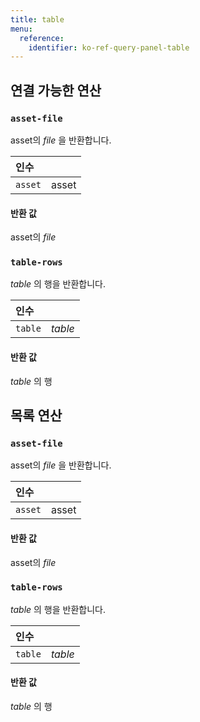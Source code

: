 ```yaml
---
title: table
menu:
  reference:
    identifier: ko-ref-query-panel-table
---
```


## 연결 가능한 연산
<h3 id="asset-file"><code>asset-file</code></h3>

asset의 _file_ 을 반환합니다.

| 인수 |  |
| :--- | :--- |
| `asset` | asset |

#### 반환 값
asset의 _file_

<h3 id="table-rows"><code>table-rows</code></h3>

_table_ 의 행을 반환합니다.

| 인수 |  |
| :--- | :--- |
| `table` | _table_ |

#### 반환 값
_table_ 의 행


## 목록 연산
<h3 id="asset-file"><code>asset-file</code></h3>

asset의 _file_ 을 반환합니다.

| 인수 |  |
| :--- | :--- |
| `asset` | asset |

#### 반환 값
asset의 _file_

<h3 id="table-rows"><code>table-rows</code></h3>

_table_ 의 행을 반환합니다.

| 인수 |  |
| :--- | :--- |
| `table` | _table_ |

#### 반환 값
_table_ 의 행
